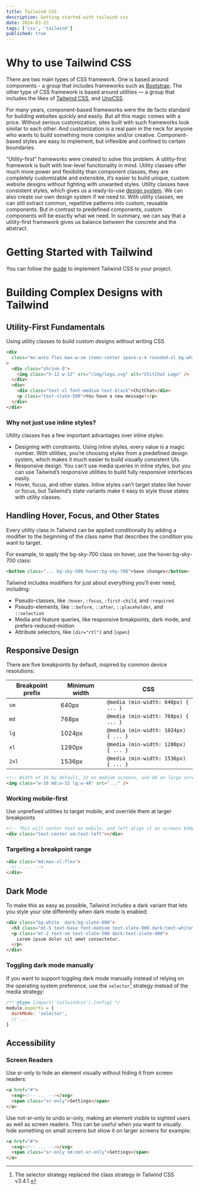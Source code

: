 ```yaml
---
title: Tailwind CSS
description: Getting started with tailwind css
date: 2024-03-22
tags: ['css', 'tailwind']
published: true
---
```


# Why to use Tailwind CSS

There are two main types of CSS framework. One is based around components - a group that includes frameworks such as [Bootstrap](https://getbootstrap.com/). The other type of CSS framework is based around utilities — a group that includes the likes of [Tailwind CSS](https://tailwindcss.com/), and [UnoCSS](https://unocss.dev/).

For many years, component-based frameworks were the de facto standard for building websites quickly and easily. But all this magic comes with a price. Without serious customization, sites built with such frameworks look similar to each other. And customization is a real pain in the neck for anyone who wants to build something more complex and/or creative. Component-based styles are easy to implement, but inflexible and confined to certain boundaries.

“Utility-first” frameworks were created to solve this problem. A utility-first framework is built with low-level functionality in mind. Utility classes offer much more power and flexibility than component classes, they are completely customizable and extensible, it’s easier to build unique, custom website designs without fighting with unwanted styles. Utility classes have consistent styles, which gives us a ready-to-use [design system](https://uxdesign.cc/everything-you-need-to-know-about-design-systems-54b109851969). We can also create our own design system if we need to. With utility classes, we can still extract common, repetitive patterns into custom, reusable components. But in contrast to predefined components, custom components will be exactly what we need. In summary, we can say that a utility-first framework gives us balance between the concrete and the abstract.

# Getting Started with Tailwind

You can follow the [guide](https://tailwindcss.com/docs/installation) to implement Tailwind CSS to your project.

# Building Complex Designs with Tailwind

## Utility-First Fundamentals

Using utility classes to build custom designs without writing CSS

```html
<div
  class="mx-auto flex max-w-sm items-center space-x-4 rounded-xl bg-white p-6 shadow-lg"
>
  <div class="shrink-0">
    <img class="h-12 w-12" src="/img/logo.svg" alt="ChitChat Logo" />
  </div>
  <div>
    <div class="text-xl font-medium text-black">ChitChat</div>
    <p class="text-slate-500">You have a new message!</p>
  </div>
</div>
```

### Why not just use inline styles?

Utility classes has a few important advantages over inline styles:

- Designing with constraints. Using inline styles, every value is a magic number. With utilities, you’re choosing styles from a predefined design system, which makes it much easier to build visually consistent UIs.
- Responsive design. You can’t use media queries in inline styles, but you can use Tailwind’s responsive utilities to build fully responsive interfaces easily.
- Hover, focus, and other states. Inline styles can’t target states like hover or focus, but Tailwind’s state variants make it easy to style those states with utility classes.

## Handling Hover, Focus, and Other States

Every utility class in Tailwind can be applied conditionally by adding a modifier to the beginning of the class name that describes the condition you want to target.

For example, to apply the bg-sky-700 class on hover, use the hover:bg-sky-700 class:

```html /hover:bg-sky-700/
<button class="... bg-sky-500 hover:bg-sky-700">Save changes</button>
```

Tailwind includes modifiers for just about everything you’ll ever need, including:

- Pseudo-classes, like `:hover`, `:focus`, `:first-child`, and `:required`
- Pseudo-elements, like `::before`, `::after`, `::placeholder`, and `::selection`
- Media and feature queries, like responsive breakpoints, dark mode, and prefers-reduced-motion
- Attribute selectors, like `[dir="rtl"]` and `[open]`

## Responsive Design

There are five breakpoints by default, inspired by common device resolutions:

| Breakpoint prefix | Minimum width | CSS                                  |
| ----------------- | ------------- | ------------------------------------ |
| `sm`              | 640px         | `@media (min-width: 640px) { ... }`  |
| `md`              | 768px         | `@media (min-width: 768px) { ... }`  |
| `lg`              | 1024px        | `@media (min-width: 1024px) { ... }` |
| `xl`              | 1280px        | `@media (min-width: 1280px) { ... }` |
| `2xl`             | 1536px        | `@media (min-width: 1536px) { ... }` |

```html
<!-- Width of 16 by default, 32 on medium screens, and 48 on large screens -->
<img class="w-16 md:w-32 lg:w-48" src="..." />
```

### Working mobile-first

Use unprefixed utilities to target mobile, and override them at larger breakpoints

```html
<!-- This will center text on mobile, and left align it on screens 640px and wider -->
<div class="text-center sm:text-left"></div>
```

### Targeting a breakpoint range

```html
<div class="md:max-xl:flex">
  <!-- ... -->
</div>
```

## Dark Mode

To make this as easy as possible, Tailwind includes a dark variant that lets you style your site differently when dark mode is enabled:

```html /dark:bg-slate-800/ /dark:text-white/ /dark:text-slate-400/
<div class="bg-white  dark:bg-slate-800">
  <h3 class="mt-5 text-base font-medium text-slate-900 dark:text-white">...</h3>
  <p class="mt-2 text-sm text-slate-500 dark:text-slate-400">
    Lorem ipsum dolor sit amet consectetur.
  </p>
</div>
```

### Toggling dark mode manually

If you want to support toggling dark mode manually instead of relying on the operating system preference, use the `selector`[^1] strategy instead of the media strategy:

```js showLineNumbers {3} title="tailwind.config.mjs"
/** @type {import('tailwindcss').Config} */
module.exports = {
  darkMode: 'selector',
  // ...
}
```

## Accessibility

### Screen Readers

Use sr-only to hide an element visually without hiding it from screen readers:

```html /sr-only/
<a href="#">
  <svg><!-- ... --></svg>
  <span class="sr-only">Settings</span>
</a>
```

Use not-sr-only to undo sr-only, making an element visible to sighted users as well as screen readers. This can be useful when you want to visually hide something on small screens but show it on larger screens for example:

```html /sm:not-sr-only/
<a href="#">
  <svg><!-- ... --></svg>
  <span class="sr-only sm:not-sr-only">Settings</span>
</a>
```

[^1]: The selector strategy replaced the class strategy in Tailwind CSS v3.4.1.

